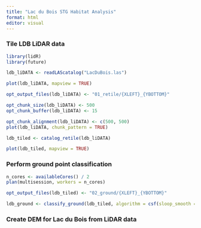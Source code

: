 ```yaml
---
title: "Lac du Bois STG Habitat Analysis"
format: html
editor: visual
---
```


### Tile LDB LiDAR data

```r
library(lidR)
library(future)

ldb_liDATA <- readLAScatalog("LacDuBois.las")

plot(ldb_liDATA, mapview = TRUE)

opt_output_files(ldb_liDATA) <- "01_retile/{XLEFT}_{YBOTTOM}"

opt_chunk_size(ldb_liDATA) <- 500
opt_chunk_buffer(ldb_liDATA) <- 15

opt_chunk_alignment(ldb_liDATA) <- c(500, 500)
plot(ldb_liDATA, chunk_pattern = TRUE)

ldb_tiled <- catalog_retile(ldb_liDATA)

plot(ldb_tiled, mapview = TRUE)
```

### Perform ground point classification

```r
n_cores <- availableCores() / 2
plan(multisession, workers = n_cores)

opt_output_files(ldb_tiled) <- "02_ground/{XLEFT}_{YBOTTOM}"

ldb_ground <- classify_ground(ldb_tiled, algorithm = csf(sloop_smooth = TRUE))
```

### Create DEM for Lac du Bois from LiDAR data

```r

```

